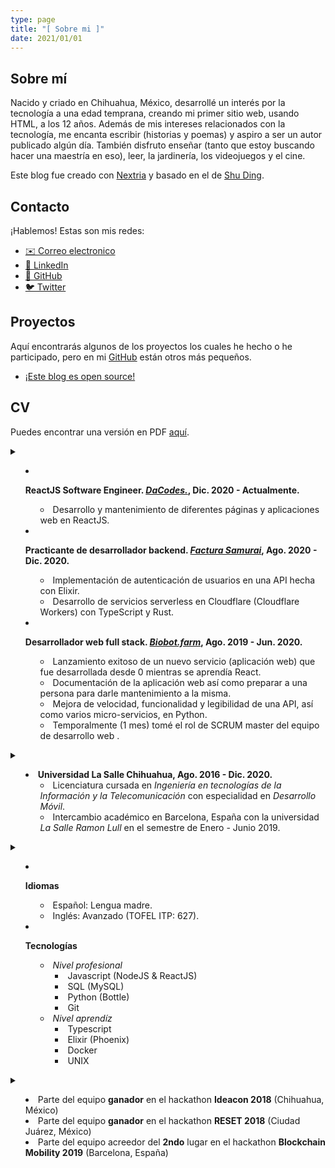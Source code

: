 ```yaml
---
type: page
title: "[ Sobre mi ]"
date: 2021/01/01
---
```


## Sobre mí

Nacido y criado en Chihuahua, México, desarrollé un interés por la tecnología a una edad temprana, creando mi primer sitio web, usando HTML, 
a los 12 años. Además de mis intereses relacionados con la tecnología, me encanta escribir (historias y poemas) y aspiro a ser un autor publicado 
algún día. También disfruto enseñar (tanto que estoy buscando hacer una maestría en eso), leer, la jardinería, los videojuegos y el cine.

Este blog fue creado con [Nextria](https://nextra.vercel.app/) y basado en el de [Shu Ding](https://shud.in/).

## Contacto

¡Hablemos! Estas son mis redes:

- [✉️ Correo electronico](mailto:hey@luisangel.me)
- [🤝 LinkedIn](https://www.linkedin.com/in/luisangel-ortega/)
- [🐙 GitHub](https://github.com/LinkSake)
- [🐦 Twitter](https://twitter.com/LinkSake)

## Proyectos

Aquí encontrarás algunos de los proyectos los cuales he hecho o he participado, pero en mi [GitHub](https://github.com/LinkSake) están otros más pequeños.

- [¡Este blog es open source!](https://github.com/LinkSake/me)

## CV

Puedes encontrar una versión en PDF [aquí](/docs/cv-es.pdf).

<details><summary children="Experiencia laboral"/>

- **ReactJS Software Engineer. *[DaCodes.](https://dacodes.com/)*, Dic. 2020 - Actualmente.**
    - Desarrollo y mantenimiento de diferentes páginas y aplicaciones web en ReactJS.

- **Practicante de desarrollador backend. *[Factura Samurai](https://www.facturasamurai.com/)*, Ago. 2020 - Dic. 2020.**
    - Implementación de autenticación de usuarios en una API hecha con Elixir. 
    - Desarrollo de servicios serverless en Cloudflare (Cloudflare Workers) con TypeScript y Rust.

- **Desarrollador web full stack. *[Biobot.farm](https://biobot.farm/)*, Ago. 2019 - Jun. 2020.**
    - Lanzamiento exitoso de un nuevo servicio (aplicación web) que fue desarrollada desde 0 mientras se aprendía React.
    - Documentación de la aplicación web así como preparar a una persona para darle mantenimiento a la misma.
    - Mejora de velocidad, funcionalidad y legibilidad de una API, así como varios micro-servicios, en Python.
    - Temporalmente (1 mes) tomé el rol de SCRUM master del equipo de desarrollo web .


</details>
<details><summary children="Educación"/>

- **Universidad La Salle Chihuahua, Ago. 2016 - Dic. 2020.**
    - Licenciatura cursada en *Ingeniería en tecnologías de la Información y la Telecomunicación* con especialidad en *Desarrollo Móvil*.
    - Intercambio académico en Barcelona, España con la universidad *La Salle Ramon Lull* en el semestre de Enero - Junio 2019.

</details>
<details><summary children="Habilidades"/>

- **Idiomas**
    - Español: Lengua madre.
    - Inglés: Avanzado (TOFEL ITP: 627).

- **Tecnologías**
    - *Nivel profesional*
        - Javascript (NodeJS & ReactJS) 
        - SQL (MySQL)
        - Python (Bottle)
        - Git   
    - *Nivel aprendíz*
        - Typescript 
        - Elixir (Phoenix) 
        - Docker
        - UNIX

</details>
<details><summary children="Logros"/>

- Parte del equipo **ganador** en el hackathon **Ideacon 2018** (Chihuahua, México)
- Parte del equipo **ganador** en el hackathon **RESET 2018** (Ciudad Juárez, México)
- Parte del equipo acreedor del **2ndo** lugar en el hackathon **Blockchain Mobility 2019** (Barcelona, España)

</details>